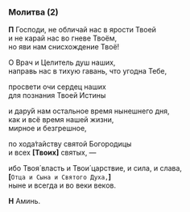 ### Молитва (2)

**П** Господи, не обличай нас в ярости Твоей  
и не карай нас во гневе Твоём,  
но яви нам снисхождение Твоё!

О Врач и Целитель душ наших,  
направь нас в тихую гавань, что угодна Тебе,

просвети очи сердец наших  
для познания Твоей Истины

и дару́й нам остальное время нынешнего дня,  
как и всё время нашей жизни,  
мирное и безгрешное,

по хода́тайству святой Богородицы  
и всех **[**Твоих**]** святых, —

ибо Твоя́ власть и Твои́ царствие, и сила, и слава,  
**[**`Отца и Сына и Святого Духа,`**]**  
ныне и всегда и во веки веков.

**Н** Аминь.
